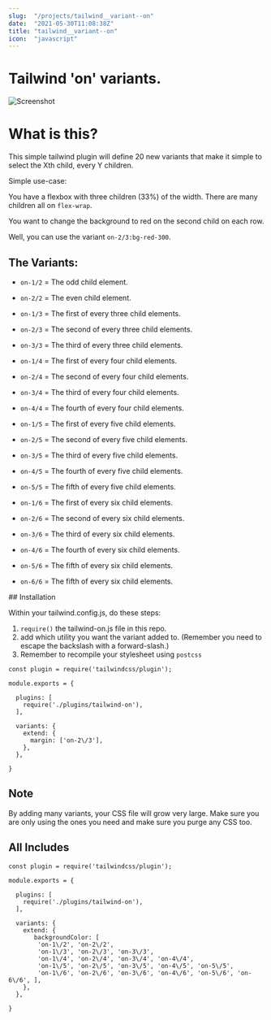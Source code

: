 ```yaml
---
slug:  "/projects/tailwind__variant--on"
date:  "2021-05-30T11:08:38Z"
title: "tailwind__variant--on"
icon:  "javascript"
---
```


# Tailwind 'on' variants.

![Screenshot](screenshot.png)


# What is this?

This simple tailwind plugin will define 20 new variants that make it simple to select the Xth child, every Y children.

Simple use-case: 

You have a flexbox with three children (33%) of the width. There are many children all on `flex-wrap`.

You want to change the background to red on the second child on each row.

Well, you can use the variant `on-2/3:bg-red-300`.

## The Variants:

- `on-1/2` = The odd child element.
- `on-2/2` = The even child element.

- `on-1/3` = The first of every three child elements.
- `on-2/3` = The second of every three child elements.
- `on-3/3` = The third of every three child elements.

- `on-1/4` = The first of every four child elements.
- `on-2/4` = The second of every four child elements.
- `on-3/4` = The third of every four child elements.
- `on-4/4` = The fourth of every four child elements.

- `on-1/5` = The first of every five child elements.
- `on-2/5` = The second of every five child elements.
- `on-3/5` = The third of every five child elements.
- `on-4/5` = The fourth of every five child elements.
- `on-5/5` = The fifth of every five child elements.

- `on-1/6` = The first of every six child elements.
- `on-2/6` = The second of every six child elements.
- `on-3/6` = The third of every six child elements.
- `on-4/6` = The fourth of every six child elements.
- `on-5/6` = The fifth of every six child elements.
- `on-6/6` = The fifth of every six child elements.


## Installation

Within your tailwind.config.js, do these steps:

1. `require()` the tailwind-on.js file in this repo.
2. add which utility you want the variant added to. (Remember you need to escape the backslash with a forward-slash.)
3. Remember to recompile your stylesheet using `postcss` 


```
const plugin = require('tailwindcss/plugin');

module.exports = {

  plugins: [
    require('./plugins/tailwind-on'),
  ],

  variants: {
    extend: {
      margin: ['on-2\/3'],
    },
  },

}
```


## Note

By adding many variants, your CSS file will grow very large. Make sure you are only using the ones you need and make sure you
purge any CSS too.

## All Includes

```
const plugin = require('tailwindcss/plugin');

module.exports = {

  plugins: [
    require('./plugins/tailwind-on'),
  ],

  variants: {
    extend: {
       backgroundColor: [
        'on-1\/2', 'on-2\/2', 
        'on-1\/3', 'on-2\/3', 'on-3\/3', 
        'on-1\/4', 'on-2\/4', 'on-3\/4', 'on-4\/4', 
        'on-1\/5', 'on-2\/5', 'on-3\/5', 'on-4\/5', 'on-5\/5',
        'on-1\/6', 'on-2\/6', 'on-3\/6', 'on-4\/6', 'on-5\/6', 'on-6\/6', ],
    },
  },

}
```
